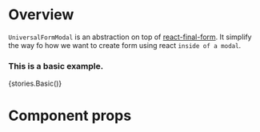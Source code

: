 
<Meta title="Modules|Forms/Components" component={UniversalFormModal} />

# Overview

`UniversalFormModal` is an abstraction on top of [react-final-form](https://final-form.org/react). It simplify
the way fo how we want to create form using react `inside of a modal`.

### This is a basic example.

<Preview>
    <Story name="UniversalFormModal">{stories.Basic()}</Story>
</Preview>

# Component props

<Props of={UniversalFormModal} />
